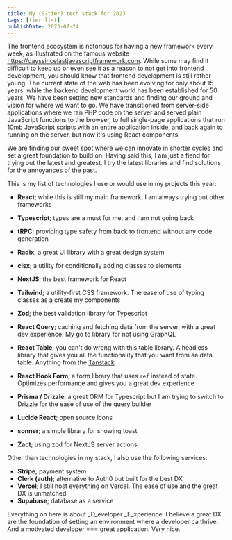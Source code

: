 ```yaml
---
title: My (S-tier) tech stack for 2023
tags: [tier list]
publishDate: 2023-07-24
---
```


The frontend ecosystem is notorious for having a new framework every week, as illustrated on the famous website https://dayssincelastjavascriptframework.com. While some may find it difficult to keep up or even see it as a reason to not get into frontend development, you should know that frontend development is still rather young. The current state of the web has been evolving for only about 15 years, while the backend development world has been established for 50 years. We have been setting new standards and finding our ground and vision for where we want to go. We have transitioned from server-side applications where we ran PHP code on the server and served plain JavaScript functions to the browser, to full single-page applications that run 10mb JavaScript scripts with an entire application inside, and back again to running on the server, but now it's using React components.

We are finding our sweet spot where we can innovate in shorter cycles and set a great foundation to build on. Having said this, I am just a fiend for trying out the latest and greatest. I try the latest libraries and find solutions for the annoyances of the past.

This is my list of technologies I use or would use in my projects this year:

- __React__; while this is still my main framework, I am always trying out other frameworks
- __Typescript__; types are a must for me, and I am not going back

- __tRPC__; providing type safety from back to frontend without any code generation
- __Radix__; a great UI library with a great design system
- __clsx__; a utility for conditionally adding classes to elements
- __NextJS__; the best framework for React
- __Tailwind__; a utility-first CSS framework. The ease of use of typing classes as a create my components
- __Zod__; the best validation library for Typescript
- __React Query__; caching and fetching data from the server, with a great dev experience. My go to library for not using GraphQL
- __React Table__; you can't do wrong with this table library. A headless library that gives you all the functionality that you want from aa data table. Anything from the [Tanstack](https://tanstack.com)
- __React Hook Form__; a form library that uses `ref` instead of state. Optimizes performance and gives you a great dev experience
- __Prisma / Drizzle__; a great ORM for Typescript but I am trying to switch to Drizzle for the ease of use of the query builder
- __Lucide React__; open source icons
- __sonner__; a simple library for showing toast
- __Zact__; using zod for NextJS server actions

Other than technologies in my stack, I also use the following services:  

- __Stripe__; payment system
- __Clerk (auth)__; alternative to Auth0 but built for the best DX 
- __Vercel__; I still host everything on Vercel. The ease of use and the great DX is unmatched
- __Supabase__; database as a service

Everything on here is about _D_eveloper _E_xperience. I believe a great DX are the foundation of setting an environment where a developer ca thrive. And a motivated developer === great application. Very nice. 

